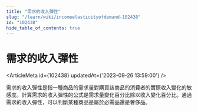 ```yaml
---
title: "需求的收入彈性"
slug: "/learn/wiki/incomeelasticityofdemand-102438"
id: "102438"
hide_table_of_contents: true
---
```



# 需求的收入彈性

<ArticleMeta id={102438} updatedAt={'2023-09-26 13:59:00'} />
<div className='border-solid border-b border-t-0 my-4 border-[var(--ifm-color-gray-300)]' />

需求的收入彈性是指一種商品的需求量對購買該商品的消費者的實際收入變化的敏感度。計算需求的收入彈性的公式是需求量變化百分比除以收入變化百分比。通過需求的收入彈性，可以判斷某種商品是屬於必需品還是奢侈品。
